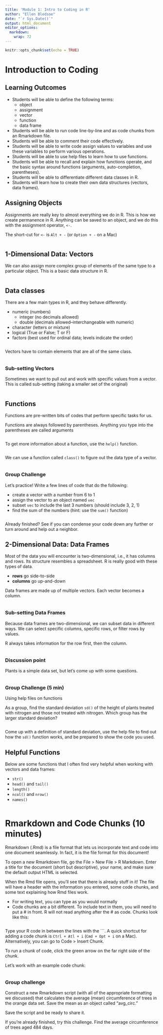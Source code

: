 ```yaml
---
title: 'Module 1: Intro to Coding in R'
author: "Ellen Bledsoe"
date: "`r Sys.Date()`"
output: html_document
editor_options: 
  markdown: 
    wrap: 72
---
```


```r
knitr::opts_chunk$set(echo = TRUE)
```

# Introduction to Coding

## Learning Outcomes

-   Students will be able to define the following terms:
    -   object
    -   assignment
    -   vector
    -   function
    -   data frame
-   Students will be able to run code line-by-line and as code chunks
    from an Rmarkdown file.
-   Students will be able to comment their code effectively.
-   Students will be able to write code assign values to variables and
    use these variables to perform various operations.
-   Students will be able to use help files to learn how to use
    functions.
-   Students will be able to recall and explain how functions operate,
    and the basic syntax around functions (arguments, auto-completion,
    parentheses).
-   Students will be able to differentiate different data classes in R.
-   Students will learn how to create their own data structures
    (vectors, data frames).

## Assigning Objects

Assignments are really key to almost everything we do in R. This is how
we create permanence in R. Anything can be saved to an object, and we do
this with the assignment operator, `<-`.

The short-cut for `<-` is `Alt + -` (or `Option + -` on a Mac)

```r

```

## 1-Dimensional Data: Vectors

We can also assign more complex group of elements of the same type to a
particular object. This is a basic data structure in R.

```r

```

## Data classes

There are a few main types in R, and they behave differently.

-   numeric (numbers)
    -   integer (no decimals allowed)
    -   double (decimals allowed--interchangeable with numeric)
-   character (letters or mixture)
-   logical (True or False; T or F)
-   factors (best used for ordinal data; levels indicate the order)

```r

```

Vectors have to contain elements that are all of the same class.

```r

```

### Sub-setting Vectors

Sometimes we want to pull out and work with specific values from a
vector. This is called sub-setting (taking a smaller set of the
original)

```r

```

## Functions

Functions are pre-written bits of codes that perform specific tasks for
us.

Functions are always followed by parentheses. Anything you type into the parentheses are called arguments

```r

```

To get more information about a function, use the `help()` function.
```r

```

We can use a function called `class()` to figure out the data type of a
vector.
```r

```

### Group Challenge

Let's practice! Write a few lines of code that do the following:

-   create a vector with a number from 6 to 1
-   assign the vector to an object named `vec`
-   subset `vec` to include the last 3 numbers (should include 3, 2, 1)
-   find the sum of the numbers (hint: use the `sum()` function)

```r

```

Already finished? See if you can condense your code down any further or
turn around and help out a neighbor.

## 2-Dimensional Data: Data Frames

Most of the data you will encounter is two-dimensional, i.e., it has
columns and rows. Its structure resembles a spreadsheet. R is really
good with these types of data.

-   **rows** go side-to-side
-   **columns** go up-and-down

Data frames are made up of multiple vectors. Each vector becomes a
column.

```r

```

### Sub-setting Data Frames

Because data frames are two-dimensional, we can subset data in different
ways. We can select specific columns, specific rows, or filter rows by
values.

R always takes information for the row first, then the column.

```r

```

### Discussion point

Plants is a simple data set, but let's come up with some questions.

```r

```

### Group Challenge (5 min)

Using help files on functions

As a group, find the standard deviation `sd()` of the height of plants
treated with nitrogen and those not treated with nitrogen. Which group
has the larger standard deviation?

```r

```

Come up with a definition of standard deviation, use the help file to
find out how the `sd()` function works, and be prepared to show the code
you used.

## Helpful Functions

Below are some functions that I often find very helpful when working
with vectors and data frames:

-   `str()`
-   `head()` and `tail()`
-   `length()`
-   `ncol()` and `nrow()`
-   `names()`

```r

```

# Rmarkdown and Code Chunks (10 minutes)

Rmarkdown (.Rmd) is a file format that lets us incorporate text and code
into one document seamlessly. In fact, it is the file format for this
document!

To open a new Rmarkdown file, go the File \> New File \> R Markdown.
Enter a title for the document (short but descriptive), your name, and
make sure the default output HTML is selected.

When the Rmd file opens, you'll see that there is already stuff in it!
The file will have a header with the information you entered, some code
chunks, and some text explaining how Rmd files work.

-   For writing text, you can type as you would normally
-   Code chunks are a bit different. To include text in them, you will
    need to put a \# in front. R will not read anything after the \# as
    code. Chunks look like this:

```r

```

Type your R code in between the lines with the \`\`\`. A quick shortcut
for adding a code chunk is `Ctrl + Atl + i` (`Cmd + Opt + i` on a Mac).
Alternatively, you can go to Code \> Insert Chunk.

To run a chunk of code, click the green arrow on the far right side of
the chunk.

Let's work with an example code chunk:

```r

```

### Group challenge

Construct a new Rmarkdown script (with all of the appropriate formatting
we discussed) that calculates the average (mean) circumference of trees
in the orange data set. Save the mean as an object called "avg_circ."

Save the script and be ready to share it.

If you're already finished, try this challenge. Find the average circumference of
trees aged 484 days.
